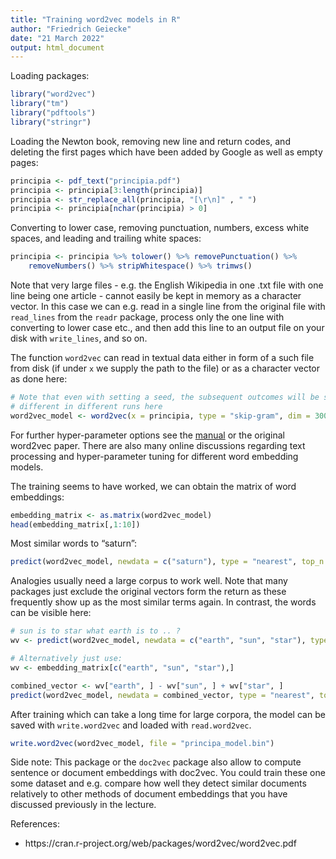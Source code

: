 ```yaml
---
title: "Training word2vec models in R"
author: "Friedrich Geiecke"
date: "21 March 2022"
output: html_document
---
```


Loading packages:

```r
library("word2vec")
library("tm")
library("pdftools")
library("stringr")
```

Loading the Newton book, removing new line and return codes, and deleting the first pages which have been added by Google as well as empty pages:

```r
principia <- pdf_text("principia.pdf")
principia <- principia[3:length(principia)]
principia <- str_replace_all(principia, "[\r\n]" , " ")
principia <- principia[nchar(principia) > 0]
```

Converting to lower case, removing punctuation, numbers, excess white spaces, and leading and trailing white spaces:

```r
principia <- principia %>% tolower() %>% removePunctuation() %>%
    removeNumbers() %>% stripWhitespace() %>% trimws()
```

Note that very large files - e.g. the English Wikipedia in one .txt file with one line being one article - cannot easily be kept in memory as a character vector. In this case we can e.g. read in a single line from the original file with `read_lines` from the `readr` package, process only the one line with converting to lower case etc., and then add this line to an output file on your disk with `write_lines`, and so on.

The function `word2vec` can read in textual data either in form of a such file from disk (if under `x` we supply the path to the file) or as a character vector as done here:

```r
# Note that even with setting a seed, the subsequent outcomes will be slightly
# different in different runs here
word2vec_model <- word2vec(x = principia, type = "skip-gram", dim = 300, window = 10)
```

For further hyper-parameter options see the [manual](https://cran.r-project.org/web/packages/word2vec/word2vec.pdf) or the original word2vec paper. There are also many online discussions regarding text processing and hyper-parameter tuning for different word embedding models.

The training seems to have worked, we can obtain the matrix of word embeddings:

```r
embedding_matrix <- as.matrix(word2vec_model)
head(embedding_matrix[,1:10])
```

Most similar words to "saturn":

```r
predict(word2vec_model, newdata = c("saturn"), type = "nearest", top_n = 5)
```

Analogies usually need a large corpus to work well. Note that many packages just exclude the original vectors form the return as these frequently show up as the most similar terms again. In contrast, the words can be visible here:

```r
# sun is to star what earth is to .. ?
wv <- predict(word2vec_model, newdata = c("earth", "sun", "star"), type = "embedding")

# Alternatively just use:
wv <- embedding_matrix[c("earth", "sun", "star"),]

combined_vector <- wv["earth", ] - wv["sun", ] + wv["star", ]
predict(word2vec_model, newdata = combined_vector, type = "nearest", top_n = 5)
```


After training which can take a long time for large corpora, the model can be saved with `write.word2vec` and loaded with `read.word2vec`.

```r
write.word2vec(word2vec_model, file = "principa_model.bin")
```

Side note: This package or the `doc2vec` package also allow to compute sentence or document embeddings with doc2vec. You could train these one some dataset and e.g. compare how well they detect similar documents relatively to other methods of document embeddings that you have discussed previously in the lecture.


References:

- https://cran.r-project.org/web/packages/word2vec/word2vec.pdf
